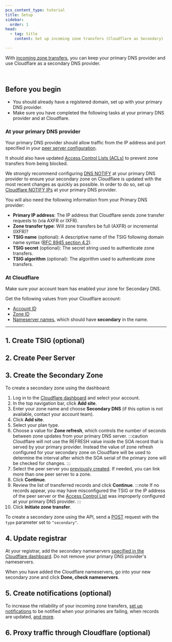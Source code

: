 ```yaml
---
pcx_content_type: tutorial
title: Setup
sidebar:
  order: 1
head:
  - tag: title
    content: Set up incoming zone transfers (Cloudflare as Secondary)

---
```



With [incoming zone transfers](/dns/zone-setups/zone-transfers/cloudflare-as-secondary/), you can keep your primary DNS provider and use Cloudflare as a secondary DNS provider.

<Render file="secondary-dns-override" /> <br />

## Before you begin

* You should already have a registered domain, set up with your primary DNS provider.
* Make sure you have completed the following tasks at your primary DNS provider and at Cloudflare.

### At your primary DNS provider

Your primary DNS provider should allow traffic from the IP address and port specified in your [peer server configuration](#2-create-peer-server).

It should also have updated [Access Control Lists (ACLs)](/dns/zone-setups/zone-transfers/access-control-lists/cloudflare-ip-addresses/#cloudflare-as-secondary) to prevent zone transfers from being blocked.

We strongly recommend configuring [DNS NOTIFY](https://datatracker.ietf.org/doc/html/rfc1996) at your primary DNS provider to ensure your secondary zone on Cloudflare is updated with the most recent changes as quickly as possible. In order to do so, set up [Cloudflare NOTIFY IPs](/dns/zone-setups/zone-transfers/access-control-lists/cloudflare-ip-addresses/#notify-ips) at your primary DNS provider.

You will also need the following information from your Primary DNS provider:

* **Primary IP address**: The IP address that Cloudflare sends zone transfer requests to (via AXFR or IXFR).
* **Zone transfer type**: Will zone transfers be full (AXFR) or incremental (IXFR)?
* **TSIG name** (optional): A descriptive name of the TSIG following domain name syntax ([RFC 8945 section 4.2](https://datatracker.ietf.org/doc/html/rfc8945#section-4.2)). <Render file="tsig-name-match" />
* **TSIG secret** (optional): The secret string used to authenticate zone transfers.
* **TSIG algorithm** (optional): The algorithm used to authenticate zone transfers.

### At Cloudflare

Make sure your account team has enabled your zone for Secondary DNS.

Get the following values from your Cloudflare account:

* [Account ID](/fundamentals/setup/find-account-and-zone-ids/)
* [Zone ID](/fundamentals/setup/find-account-and-zone-ids/)
* [Nameserver names](/dns/zone-setups/full-setup/setup/#get-nameserver-names), which should have **secondary** in the name.

***

## 1. Create TSIG (optional)

<Render file="tsig-definition" />

<Tabs> <TabItem label="Dashboard">

<Render file="tsig-create-dash" />

</TabItem> <TabItem label="API">

<Render file="tsig-create-api" />

</TabItem> </Tabs>

## 2. Create Peer Server

<Render file="create-peer-server" />

## 3. Create the Secondary Zone

<Tabs> <TabItem label="Dashboard">

To create a secondary zone using the dashboard:

1. Log in to the [Cloudflare dashboard](https://dash.cloudflare.com/login) and select your account.
2. In the top navigation bar, click **Add site**.
3. Enter your zone name and choose **Secondary DNS** (if this option is not available, contact your account team).
4. Click **Add site**.
5. Select your plan type.
6. Choose a value for **Zone refresh**, which controls the number of seconds between zone updates from your primary DNS server.
    :::caution
    Cloudflare will not use the REFRESH value inside the SOA record that is served by your primary provider. Instead the value of zone refresh configured for your secondary zone on Cloudflare will be used to determine the interval after which the SOA serial of the primary zone will be checked for changes.
    :::
7. Select the peer server you [previously created](#2-create-peer-server). If needed, you can link more than one peer server to a zone.
8. Click **Continue**.
9. Review the list of transferred records and click **Continue**.
    :::note
    If no records appear, you may have misconfigured the TSIG or the IP address of the peer server or the [Access Control List](/dns/zone-setups/zone-transfers/access-control-lists/cloudflare-ip-addresses/#cloudflare-as-secondary) was improperly configured at your primary DNS provider.
    :::
10. Click **Initiate zone transfer**.

</TabItem> <TabItem label="API">

To create a secondary zone using the API, send a [POST](/api/operations/secondary-dns-\(-secondary-zone\)-create-secondary-zone-configuration) request with the `type` parameter set to `"secondary"`.

</TabItem> </Tabs>

## 4. Update registrar

At your registrar, add the secondary nameservers [specified in the Cloudflare dashboard](/dns/zone-setups/full-setup/setup/#get-nameserver-names). Do not remove your primary DNS provider's nameservers.

When you have added the Cloudflare nameservers, go into your new secondary zone and click **Done, check nameservers**.

## 5. Create notifications (optional)

To increase the reliability of your incoming zone transfers, [set up notifications](/notifications/get-started/#create-a-notification) to be notified when your primaries are failing, when records are updated, [and more](/notifications/notification-available/#dns).

## 6. Proxy traffic through Cloudflare (optional)

<Render file="secondary-dns-override" />
